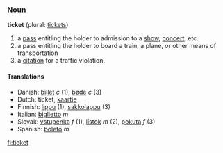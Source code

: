 ===Noun===
'''ticket''' (plural: [[tickets]])

#a [[pass]] entitling the holder to admission to a [[show]], [[concert]], etc.
#a pass entitling the holder to board a train, a plane, or other means of transportation
#a [[citation]] for a traffic violation.  <!-- US only? -->

====Translations====
*Danish: [[billet]] ''c'' (1); [[bøde]] ''c'' (3)
*Dutch: ticket, [[kaartje]]
*Finnish: [[lippu]] (1), [[sakkolappu]] (3)
*Italian: [[biglietto]] ''m''
*Slovak: [[vstupenka#Slovak|vstupenka]] ''f'' (1), [[lístok#Slovak|lístok]] ''m'' (2), [[pokuta#Slovak|pokuta]] ''f'' (3)
*Spanish: [[boleto]] ''m''

[[fi:ticket]]